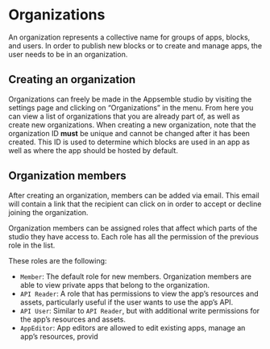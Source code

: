 
# Organizations

An organization represents a collective name for groups of apps, blocks, and users. In order to
publish new blocks or to create and manage apps, the user needs to be in an organization.

## Creating an organization

Organizations can freely be made in the Appsemble studio by visiting the settings page and clicking
on “Organizations” in the menu. From here you can view a list of organizations that you are already
part of, as well as create new organizations. When creating a new organization, note that the
organization ID **must** be unique and cannot be changed after it has been created. This ID is used
to determine which blocks are used in an app as well as where the app should be hosted by default.

## Organization members

After creating an organization, members can be added via email. This email will contain a link that
the recipient can click on in order to accept or decline joining the organization.

Organization members can be assigned roles that affect which parts of the studio they have access
to. Each role has all the permission of the previous role in the list.

These roles are the following:

- `Member`: The default role for new members. Organization members are able to view private apps
  that belong to the organization.
- `API Reader`: A role that has permissions to view the app’s resources and assets, particularly
  useful if the user wants to use the app’s API.
- `API User`: Similar to `API Reader`, but with additional write permissions for the app’s resources
  and assets.
- `AppEditor`: App editors are allowed to edit existing apps, manage an app’s resources, provid